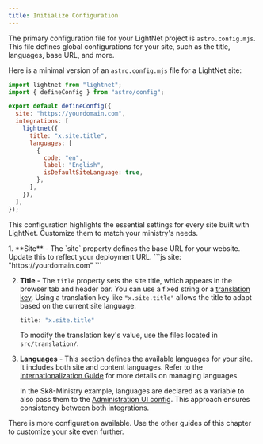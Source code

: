 ```yaml
---
title: Initialize Configuration
---
```



The primary configuration file for your LightNet project is `astro.config.mjs`. 
This file defines global configurations for your site, such as the title, languages, base URL, and more.

Here is a minimal version of an `astro.config.mjs` file for a LightNet site:

```js title="astro.config.mjs"
import lightnet from "lightnet";
import { defineConfig } from "astro/config";

export default defineConfig({
  site: "https://yourdomain.com",
  integrations: [
    lightnet({
      title: "x.site.title",
      languages: [
        {
          code: "en",
          label: "English",
          isDefaultSiteLanguage: true,
        },
      ],
    }),
  ],
});
```

This configuration highlights the essential settings for every site built with LightNet. Customize them to match your ministry's needs.

<Steps>
1. **Site** -
   The `site` property defines the base URL for your website. Update this to reflect your deployment URL.
   ```js
   site: "https://yourdomain.com"
   ```

2. **Title** -
   The `title` property sets the site title, which appears in the browser tab and header bar. 
   You can use a fixed string or a [translation key](/build/i18n/todo). 
   Using a translation key like `"x.site.title"` allows the title to adapt based on the current site language.
   ```js
   title: "x.site.title"
   ```
   To modify the translation key's value, use the files located in `src/translation/`.

3. **Languages** -
   This section defines the available languages for your site. 
   It includes both site and content languages. Refer to the [Internationalization Guide](/build/i18n) for more details on managing languages.
   
   In the Sk8-Ministry example, languages are declared as a variable to also pass them to the [Administration UI config](/content/todo). 
   This approach ensures consistency between both integrations.
</Steps>

There is more configuration available. Use the other guides of this chapter to customize your site even further.
